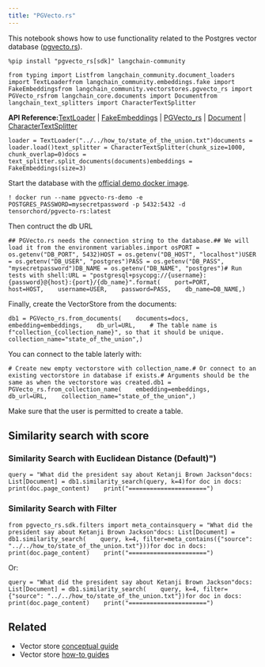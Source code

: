 ```yaml
---
title: "PGVecto.rs"
---
```


This notebook shows how to use functionality related to the Postgres vector database ([pgvecto.rs](https://github.com/tensorchord/pgvecto.rs)).

```
%pip install "pgvecto_rs[sdk]" langchain-community
```

```
from typing import Listfrom langchain_community.document_loaders import TextLoaderfrom langchain_community.embeddings.fake import FakeEmbeddingsfrom langchain_community.vectorstores.pgvecto_rs import PGVecto_rsfrom langchain_core.documents import Documentfrom langchain_text_splitters import CharacterTextSplitter
```

**API Reference:**[TextLoader](https://python.langchain.com/api_reference/community/document_loaders/langchain_community.document_loaders.text.TextLoader.html) | [FakeEmbeddings](https://python.langchain.com/api_reference/community/embeddings/langchain_community.embeddings.fake.FakeEmbeddings.html) | [PGVecto\_rs](https://python.langchain.com/api_reference/community/vectorstores/langchain_community.vectorstores.pgvecto_rs.PGVecto_rs.html) | [Document](https://python.langchain.com/api_reference/core/documents/langchain_core.documents.base.Document.html) | [CharacterTextSplitter](https://python.langchain.com/api_reference/text_splitters/character/langchain_text_splitters.character.CharacterTextSplitter.html)

```
loader = TextLoader("../../how_to/state_of_the_union.txt")documents = loader.load()text_splitter = CharacterTextSplitter(chunk_size=1000, chunk_overlap=0)docs = text_splitter.split_documents(documents)embeddings = FakeEmbeddings(size=3)
```

Start the database with the [official demo docker image](https://github.com/tensorchord/pgvecto.rs#installation).

```
! docker run --name pgvecto-rs-demo -e POSTGRES_PASSWORD=mysecretpassword -p 5432:5432 -d tensorchord/pgvecto-rs:latest
```

Then contruct the db URL

```
## PGVecto.rs needs the connection string to the database.## We will load it from the environment variables.import osPORT = os.getenv("DB_PORT", 5432)HOST = os.getenv("DB_HOST", "localhost")USER = os.getenv("DB_USER", "postgres")PASS = os.getenv("DB_PASS", "mysecretpassword")DB_NAME = os.getenv("DB_NAME", "postgres")# Run tests with shell:URL = "postgresql+psycopg://{username}:{password}@{host}:{port}/{db_name}".format(    port=PORT,    host=HOST,    username=USER,    password=PASS,    db_name=DB_NAME,)
```

Finally, create the VectorStore from the documents:

```
db1 = PGVecto_rs.from_documents(    documents=docs,    embedding=embeddings,    db_url=URL,    # The table name is f"collection_{collection_name}", so that it should be unique.    collection_name="state_of_the_union",)
```

You can connect to the table laterly with:

```
# Create new empty vectorstore with collection_name.# Or connect to an existing vectorstore in database if exists.# Arguments should be the same as when the vectorstore was created.db1 = PGVecto_rs.from_collection_name(    embedding=embeddings,    db_url=URL,    collection_name="state_of_the_union",)
```

Make sure that the user is permitted to create a table.

## Similarity search with score

### Similarity Search with Euclidean Distance (Default)")

```
query = "What did the president say about Ketanji Brown Jackson"docs: List[Document] = db1.similarity_search(query, k=4)for doc in docs:    print(doc.page_content)    print("======================")
```

### Similarity Search with Filter

```
from pgvecto_rs.sdk.filters import meta_containsquery = "What did the president say about Ketanji Brown Jackson"docs: List[Document] = db1.similarity_search(    query, k=4, filter=meta_contains({"source": "../../how_to/state_of_the_union.txt"}))for doc in docs:    print(doc.page_content)    print("======================")
```

Or:

```
query = "What did the president say about Ketanji Brown Jackson"docs: List[Document] = db1.similarity_search(    query, k=4, filter={"source": "../../how_to/state_of_the_union.txt"})for doc in docs:    print(doc.page_content)    print("======================")
```

## Related

* Vector store [conceptual guide](/src/oss/concepts/vectorstores)
* Vector store [how-to guides](/src/oss/how_to/#vector-stores)
